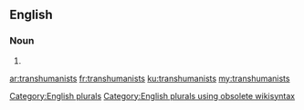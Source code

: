 ==English==

===Noun===
{{head|en}}

# {{plural of|transhumanist}}

[[Category:English plurals]][[Category:English plurals using obsolete wikisyntax]]

[[ar:transhumanists]]
[[fr:transhumanists]]
[[ku:transhumanists]]
[[my:transhumanists]]